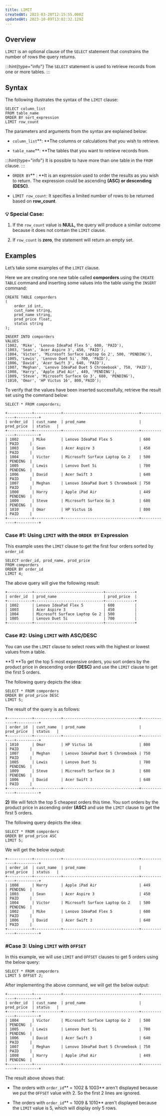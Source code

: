 ```yaml
---
title: LIMIT
createdAt: 2023-03-20T12:15:55.000Z
updatedAt: 2023-10-09T13:02:32.129Z
---
```


## **Overview**

`LIMIT` is an optional clause of the `SELECT` statement that constrains the number of rows the query returns.&#x20;

:::hint{type="info"}
The `SELECT` statement is used to retrieve records from one or more tables.
:::

## **Syntax**

The following illustrates the syntax of the `LIMIT` clause:

```pgsql
SELECT column_list  
FROM table_name  
ORDER BY sort_expression  
LIMIT row_count
```

The parameters and arguments from the syntax are explained below:

*   `column_list`**: **The columns or calculations that you wish to retrieve.

*   `table_name`**: **The tables that you want to retrieve records from.&#x20;

:::hint{type="info"}
It is possible to have more than one table in the `FROM` clause.
:::

*   `ORDER BY`** : **It is an expression used to order the results as you wish to return. The expression could be ascending **(ASC) **or descending** (DESC)**.&#x20;

*   `LIMIT row_count`: It specifies a limited number of rows to be returned based on **row\_count**.&#x20;

### **💡 Special Case:**

1.  If the `row_count` value is **NULL,** the query will produce a similar outcome because it does not contain the `LIMIT` clause.

2.  If `row_count` is **zero**, the statement will return an empty set.

## Examples

Let’s take some examples of the `LIMIT` clause.&#x20;

Here we are creating one new table called **comporders** using the `CREATE TABLE` command and inserting some values into the table using the `INSERT` command:

```pgsql
CREATE TABLE comporders  
(  
    order_id int,
    cust_name string,   
    prod_name string,   
    prod_price float,  
    status string  
);  

INSERT INTO comporders   
VALUES
(1002, 'Mike', 'Lenovo IdeaPad Flex 5', 600, 'PAID'),  
(1003, 'Sean', 'Acer Aspire 3', 450, 'PAID'),  
(1004, 'Victor', 'Microsoft Surface Laptop Go 2', 500, 'PENDING'),  
(1005, 'Lewis', 'Lenovo Duet 5i', 700, 'PAID'),  
(1006, 'David', 'Acer Swift 3', 640, 'PAID'),  
(1007, 'Meghan', 'Lenovo IdeaPad Duet 5 Chromebook', 750, 'PAID'),  
(1008, 'Harry', 'Apple iPad Air', 449, 'PENDING'),  
(1009, 'Steve', 'Microsoft Surface Go 3', 680, 'PENDING'),  
(1010, 'Omar', 'HP Victus 16', 800,'PAID');
```

To verify that the values have been inserted successfully, retrieve the result set using the command below:&#x20;

```pgsql
SELECT * FROM comporders;
```

```pgsql
+-----------+------------+----------------------------------+-------------+----------+
| order_id  | cust_name  | prod_name                        | prod_price  | status   |
+-----------+------------+----------------------------------+-------------+----------+
| 1002      | Mike       | Lenovo IdeaPad Flex 5            | 600         | PAID     |  
| 1003      | Sean       | Acer Aspire 3                    | 450         | PAID     |
| 1004      | Victor     | Microsoft Surface Laptop Go 2    | 500         | PENDING  |
| 1005      | Lewis      | Lenovo Duet 5i                   | 700         | PENDING  |
| 1006      | David      | Acer Swift 3                     | 640         | PAID     |
| 1007      | Meghan     | Lenovo IdeaPad Duet 5 Chromebook | 750         | PAID     |
| 1008      | Harry      | Apple iPad Air                   | 449         | PENDING  |
| 1009      | Steve      | Microsoft Surface Go 3           | 680         | PENDING  |
| 1010      | Omar       | HP Victus 16                     | 800         | PAID     |
+-----------+------------+----------------------------------+-------------+----------+
```

### Case #1: Using `LIMIT` with the `ORDER BY` Expression

This example uses the `LIMIT` clause to get the first four orders sorted by `order_id`:

```pgsql
SELECT order_id, prod_name, prod_price
FROM comporders
ORDER BY order_id
LIMIT 4;
```

The above query will give the following result:

```pgsql
+-----------+-------------------------------+-------------+
| order_id  | prod_name                     | prod_price  |
+-----------+-------------------------------+-------------+
| 1002      | Lenovo IdeaPad Flex 5         | 600         | 
| 1003      | Acer Aspire 3                 | 450         |
| 1004      | Microsoft Surface Laptop Go 2 | 500         |
| 1005      | Lenovo Duet 5i                | 700         |
+-----------+-------------------------------+-------------+
```

### Case #2: Using `LIMIT` with ASC/DESC

You can use the `LIMIT` clause to select rows with the highest or lowest values from a table.

**1) **To get the top 5 most expensive orders, you sort orders by the product price in descending order **(DESC)** and use the `LIMIT` clause to get the first 5 orders.&#x20;

The following query depicts the idea:

```pgsql
SELECT * FROM comporders
ORDER BY prod_price DESC
LIMIT 5;
```

The result of the query is as follows:

```pgsql
+-----------+------------+----------------------------------+-------------+----------+
| order_id  | cust_name  | prod_name                        | prod_price  | status   |
+-----------+------------+----------------------------------+-------------+----------+
| 1010      | Omar       | HP Victus 16                     | 800         | PAID     |  
| 1007      | Meghan     | Lenovo IdeaPad Duet 5 Chromebook | 750         | PAID     |
| 1005      | Lewis      | Lenovo Duet 5i                   | 700         | PENDING  |
| 1009      | Steve      | Microsoft Surface Go 3           | 680         | PENDING  |
| 1006      | David      | Acer Swift 3                     | 640         | PAID     |
+-----------+------------+----------------------------------+-------------+----------+
```

**2)** We will fetch the top 5 cheapest orders this time. You sort orders by the product price in ascending order **(ASC)** and use the `LIMIT` clause to get the first 5 orders.&#x20;

The following query depicts the idea:

```pgsql
SELECT * FROM comporders
ORDER BY prod_price ASC
LIMIT 5;
```

We will get the below output:

```pgsql
+-----------+------------+----------------------------------+-------------+----------+
| order_id  | cust_name  | prod_name                        | prod_price  | status   |
+-----------+------------+----------------------------------+-------------+----------+
| 1008      | Harry      | Apple iPad Air                   | 449         | PENDING  |
| 1003      | Sean       | Acer Aspire 3                    | 450         | PAID     |
| 1004      | Victor     | Microsoft Surface Laptop Go 2    | 500         | PENDING  |
| 1002      | Mike       | Lenovo IdeaPad Flex 5            | 600         | PAID     |  
| 1006      | David      | Acer Swift 3                     | 640         | PAID     |
+-----------+------------+----------------------------------+-------------+----------+
```

### #Case 3:  Using `LIMIT` with `OFFSET`

In this example, we will use `LIMIT` and `OFFSET` clauses to get 5 orders using the below query:

```pgsql
SELECT * FROM comporders
LIMIT 5 OFFSET 2;
```

After implementing the above command, we will get the below output:

```pgsql
+-----------+------------+----------------------------------+-------------+----------+
| order_id  | cust_name  | prod_name                        | prod_price  | status   |
+-----------+------------+----------------------------------+-------------+----------+
| 1004      | Victor     | Microsoft Surface Laptop Go 2    | 500         | PENDING  |
| 1005      | Lewis      | Lenovo Duet 5i                   | 700         | PENDING  |
| 1006      | David      | Acer Swift 3                     | 640         | PAID     |
| 1007      | Meghan     | Lenovo IdeaPad Duet 5 Chromebook | 750         | PAID     |
| 1008      | Harry      | Apple iPad Air                   | 449         | PENDING  |
+-----------+------------+----------------------------------+-------------+----------+
```

The result above shows that:

*   The orders with `order_id`** = 1002 & 1003** aren't displayed because we put the `OFFSET` value with 2. So the first 2 lines are ignored.

*   The orders with `order_id`** = 1009 & 1010** aren't displayed because the `LIMIT` value is 5, which will display only 5 rows.

